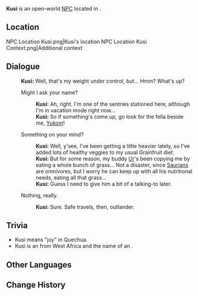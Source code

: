 {{Meta
<!-- Remove this template after adding the missing info -->
|missing_NPC_profile  = yes
}}
{{Character Infobox
|type             = Open-World NPC
|name             = Kusi
|image            = NPC Kusi.png
|realname         = <!-- Optional, if different from in-game name -->
|deceased         = <!-- Past (for deceased prior to events of the game) or free response -->
|region           = Natlan
|location         = Natlan
|affiliation      = Children of Echoes
|title            = 

|ancestry         = <!-- Clan/family -->
|father           = 
|mother           = 
|spouse           = 
|sibling          = 
|child            = 
|relative         = 

|voiceEN          = 
|voiceCN          = 
|voiceJP          = 
|voiceKR          = 
|dialoguereward   = 
}}
'''Kusi''' is an open-world [[NPC]] located in {{Location|Tequemecan Valley}}.

==Location==
<gallery>
NPC Location Kusi.png|Kusi's location
NPC Location Kusi Context.png|Additional context
</gallery>
<!--
==Profile==
Detailed story/lore information goes here.
''(To be added.)''

===Appearance===
Keep appearance section short and concise. Limit to 2 paragraphs with 3-4 sentences each.
''(To be added.)''

==Quests and Events==
{{Quests and Events}}

==Idle Quotes==
{{Dialogue Start}}
: {{DIcon|Idle}} {{Tx}}
:: {{A|VO {{subst:#titleparts:{{subst:PAGENAME}}}} 01.ogg}} "{{Tx}}"
{{Dialogue End}}
-->
==Dialogue==
{{Dialogue Start}}
:'''Kusi:''' Well, that's my weight under control, but... Hmm? What's up?
:{{DIcon}} Might I ask your name?
::'''Kusi:''' Ah, right. I'm one of the sentries stationed here, although I'm in vacation mode right now...
::'''Kusi:''' So if something's come up, go look for the fella beside me, [[Yukom]]!
:{{DIcon}} Something on your mind?
::'''Kusi:''' Well, y'see, I've been getting a little heavier lately, so I've added lots of healthy veggies to my usual Grainfruit diet.
::'''Kusi:''' But for some reason, my buddy [[Ur]]'s been copying me by eating a whole bunch of grass... Not a disaster, since [[Saurian]]s are omnivores, but I worry he can keep up with all his nutritional needs, eating all that grass...
::'''Kusi:''' Guess I need to give him a bit of a talking-to later.
:{{DIcon}} Nothing, really.
::'''Kusi:''' Sure. Safe travels, then, outlander.
{{Dialogue End}}
<!--
==Event Dialogue==
===Event Name===
{{Dialogue Start}}
:'''{{subst:#titleparts:{{subst:PAGENAME}}}}:'''
{{Dialogue End}}
-->
==Trivia==
* Kusi means "joy" in Quechua.
* Kusi is an {{W|Akan names|Akan name}} from West Africa and the name of an {{W|Kusi Obodom|Ashanti monarch}}.

==Other Languages==
{{Other Languages|default_hidden=1
|en      = Kusi
|zhs     = 库西
|zhs_rm  = Kùxī
|zht     = 庫西
|zht_rm  = Kùxī
|ja      = クーシ
|ko      = 쿠시
|es      = Kusi
|fr      = Kusi
|ru      = Куси
|th      = Kusi
|vi      = Kusi
|de      = Kusi
|id      = Kusi
|pt      = Kuki
|tr      = Kusi
|it      = Kusi
}}

==Change History==
{{Change History|5.0}}
<!--
==References==
{{Reflist}}
-->